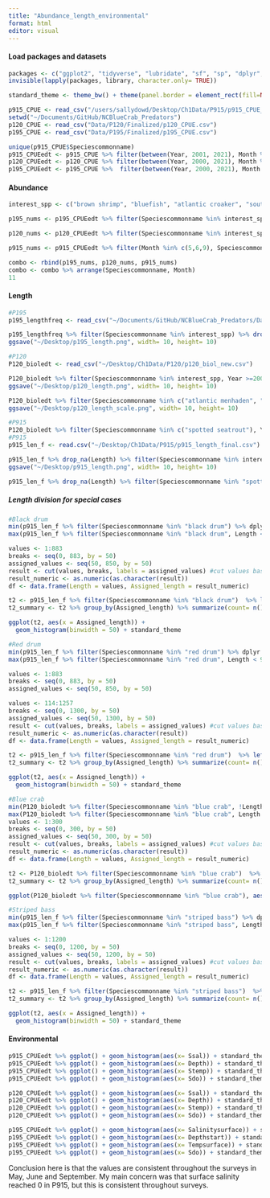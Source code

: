 ```yaml
---
title: "Abundance_length_environmental"
format: html
editor: visual
---
```


#### Load packages and datasets

```r
packages <- c("ggplot2", "tidyverse", "lubridate", "sf", "sp", "dplyr", "rnaturalearth", "readr", "readxl", "spatialEco", "rstatix", "viridis", "BBmisc", "corrplot")
invisible(lapply(packages, library, character.only= TRUE))

standard_theme <- theme_bw() + theme(panel.border = element_rect(fill=NA, colour = "black")) + theme(panel.grid.major = element_blank(), panel.grid.minor = element_blank()) + theme(legend.text.align= 0, legend.title= element_text(size = 12), legend.text = element_text(size= 10), axis.text=element_text(size=10), axis.title=element_text(size=12))

p915_CPUE <- read_csv("/users/sallydowd/Desktop/Ch1Data/P915/p915_CPUE_new.csv")
setwd("~/Documents/GitHub/NCBlueCrab_Predators")
p120_CPUE <- read_csv("Data/P120/Finalized/p120_CPUE.csv")
p195_CPUE <- read_csv("Data/P195/Finalized/p195_CPUE.csv")

unique(p915_CPUE$Speciescommonname)
p915_CPUEedt <- p915_CPUE %>% filter(between(Year, 2001, 2021), Month %in% c(5,6,9))
p120_CPUEedt <- p120_CPUE %>% filter(between(Year, 2000, 2021), Month %in% c(5,6))
p195_CPUEedt <- p195_CPUE %>%  filter(between(Year, 2000, 2021), Month %in% c(6,9))
```

#### Abundance

```r
interest_spp <- c("brown shrimp", "bluefish", "atlantic croaker", "southern flounder", "red drum", "black drum", "blue catfish", "gizzard shad", "american shad", "cownose ray", "blue crab", "atlantic menhaden", "spot", "summer flounder", "shads", "american eel", "adult blue crab", "atlantic brief squid", "atlantic thread herring", "lesser blue crab", "pink shrimp", "silver perch", "southern flounder",  "weakfish", "white shrimp", "cephalopod mullusc", "periwinkles", "alewife", "atlantic silverside", "bonnethead shark", "channel catfish", "hickory shad", "oyster toadfish", "sheepshead", "silver perch", "silversides", "striped mullet", "white mullet", "pinfish", "southern kingfish", "striped bass", "bay anchovy", "striped anchovy")

p195_nums <- p195_CPUEedt %>% filter(Speciescommonname %in% interest_spp, Month %in% c(6,9)) %>% group_by(Speciescommonname, Month) %>% summarise(Sum_colnum= sum(Numbertotal)) %>% mutate(Survey= "P195") 

p120_nums <- p120_CPUEedt %>% filter(Speciescommonname %in% interest_spp, Month %in% c(5,6)) %>% group_by(Speciescommonname, Month) %>% drop_na(Colnum) %>% summarise(Sum_colnum= sum(Colnum)) %>% mutate(Survey= "P120") 

p915_nums <- p915_CPUEedt %>% filter(Month %in% c(5,6,9), Speciescommonname %in% interest_spp) %>% group_by(Speciescommonname, Month) %>% summarise(Sum_colnum= sum(Colnum)) %>% mutate(Survey= "P915")

combo <- rbind(p195_nums, p120_nums, p915_nums)
combo <- combo %>% arrange(Speciescommonname, Month)
11
```

#### Length

```r
#P195
p195_lengthfreq <- read_csv("~/Documents/GitHub/NCBlueCrab_Predators/Data/P195/Finalized/p195_lengthfreq.csv")

p195_lengthfreq %>% filter(Speciescommonname %in% interest_spp) %>% drop_na(Length) %>% group_by(Speciescommonname) %>% ggplot() + geom_histogram(aes(x= Length)) + facet_wrap(~Speciescommonname, scale= "free") + xlab("Length (mm)") + ylab("Count") + standard_theme
ggsave("~/Desktop/p195_length.png", width= 10, height= 10)

#P120
P120_bioledt <- read_csv("~/Desktop/Ch1Data/P120/p120_biol_new.csv")

P120_bioledt %>% filter(Speciescommonname %in% interest_spp, Year >=2001) %>% drop_na(Length) %>% group_by(Speciescommonname) %>% ggplot() + geom_histogram(aes(x= Length)) + facet_wrap(~Speciescommonname, scale= "free") + xlab("Length (in)") + ylab("Count") + standard_theme
ggsave("~/Desktop/p120_length.png", width= 10, height= 10)

P120_bioledt %>% filter(Speciescommonname %in% c("atlantic menhaden", "atlantic croaker", "blue crab", "southern flounder", "spot", "spotted seatrout"), Year >= 2001) %>% drop_na(Length) %>% group_by(Speciescommonname) %>% ggplot() + geom_histogram(aes(x= Length)) + facet_wrap(~Speciescommonname, scale= "free") + xlab("Length (mm)") + ylab("Count") + standard_theme + xlim(0,400)
ggsave("~/Desktop/p120_length_scale.png", width= 10, height= 10)

#P915
P120_bioledt %>% filter(Speciescommonname %in% c("spotted seatrout"), Year >= 2001) %>% drop_na(Length) %>% group_by(Speciescommonname) %>% ggplot() + geom_histogram(aes(x= Length)) + facet_wrap(~Speciescommonname, scale= "free") + xlab("Length (in)") + ylab("Count") + standard_theme + xlim(0,300)
#P915
p915_len_f <- read.csv("~/Desktop/Ch1Data/P915/p915_length_final.csv")

p915_len_f %>% drop_na(Length) %>% filter(Speciescommonname %in% interest_spp, ! Speciescommonname %in% c("cownose ray", "striped bass", "pinfish"), Length < 900) %>% group_by(Speciescommonname) %>% ggplot() + geom_histogram(aes(x= Length)) + facet_wrap(~Speciescommonname, scales= "free") + xlab("Length (mm)") + ylab("Count") + standard_theme + scale_x_continuous(breaks=seq(0, 500, 50))
ggsave("~/Desktop/p915_length.png", width= 10, height= 10)

p915_len_f %>% drop_na(Length) %>% filter(Speciescommonname %in% "spotted seatrout") %>% group_by(Speciescommonname) %>% ggplot() + geom_histogram(aes(x= Length)) + facet_wrap(~Speciescommonname, scales= "free") + xlab("Length (mm)") + ylab("Count") + standard_theme + xlim(0,1000)
```

##### Length division for special cases

```r
#Black drum
min(p915_len_f %>% filter(Speciescommonname %in% "black drum") %>% dplyr::select(Length))
max(p915_len_f %>% filter(Speciescommonname %in% "black drum", Length < 9999) %>% dplyr::select(Length))

values <- 1:883
breaks <- seq(0, 883, by = 50)
assigned_values <- seq(50, 850, by = 50)
result <- cut(values, breaks, labels = assigned_values) #cut values based on cut points (breaks), labels for resulting category, default is (a, b)
result_numeric <- as.numeric(as.character(result))
df <- data.frame(Length = values, Assigned_length = result_numeric)

t2 <- p915_len_f %>% filter(Speciescommonname %in% "black drum")  %>% left_join(df, by= "Length")
t2_summary <- t2 %>% group_by(Assigned_length) %>% summarize(count= n())

ggplot(t2, aes(x = Assigned_length)) +
  geom_histogram(binwidth = 50) + standard_theme

#Red drum
min(p915_len_f %>% filter(Speciescommonname %in% "red drum") %>% dplyr::select(Length))
max(p915_len_f %>% filter(Speciescommonname %in% "red drum", Length < 9999) %>% dplyr::select(Length))

values <- 1:883
breaks <- seq(0, 883, by = 50)
assigned_values <- seq(50, 850, by = 50)

values <- 114:1257
breaks <- seq(0, 1300, by = 50)
assigned_values <- seq(50, 1300, by = 50)
result <- cut(values, breaks, labels = assigned_values) #cut values based on cut points (breaks), labels for resulting category, default is (a, b)
result_numeric <- as.numeric(as.character(result))
df <- data.frame(Length = values, Assigned_length = result_numeric)

t2 <- p915_len_f %>% filter(Speciescommonname %in% "red drum")  %>% left_join(df, by= "Length")
t2_summary <- t2 %>% group_by(Assigned_length) %>% summarize(count= n())

ggplot(t2, aes(x = Assigned_length)) +
  geom_histogram(binwidth = 50) + standard_theme

#Blue crab 
min(P120_bioledt %>% filter(Speciescommonname %in% "blue crab", !Length %in% NA) %>% dplyr::select(Length))
max(P120_bioledt %>% filter(Speciescommonname %in% "blue crab", Length < 9999) %>% dplyr::select(Length))
values <- 1:300
breaks <- seq(0, 300, by = 50)
assigned_values <- seq(50, 300, by = 50)
result <- cut(values, breaks, labels = assigned_values) #cut values based on cut points (breaks), labels for resulting category, default is (a, b)
result_numeric <- as.numeric(as.character(result))
df <- data.frame(Length = values, Assigned_length = result_numeric)

t2 <- P120_bioledt %>% filter(Speciescommonname %in% "blue crab")  %>% left_join(df, by= "Length")
t2_summary <- t2 %>% group_by(Assigned_length) %>% summarize(count= n())

ggplot(P120_bioledt %>% filter(Speciescommonname %in% "blue crab"), aes(x = Length)) + geom_histogram(binwidth = 50) + standard_theme

#Striped bass 
min(p915_len_f %>% filter(Speciescommonname %in% "striped bass") %>% dplyr::select(Length))
max(p915_len_f %>% filter(Speciescommonname %in% "striped bass", Length < 9999) %>% dplyr::select(Length))

values <- 1:1200
breaks <- seq(0, 1200, by = 50)
assigned_values <- seq(50, 1200, by = 50)
result <- cut(values, breaks, labels = assigned_values) #cut values based on cut points (breaks), labels for resulting category, default is (a, b)
result_numeric <- as.numeric(as.character(result))
df <- data.frame(Length = values, Assigned_length = result_numeric)

t2 <- p915_len_f %>% filter(Speciescommonname %in% "striped bass")  %>% left_join(df, by= "Length")
t2_summary <- t2 %>% group_by(Assigned_length) %>% summarize(count= n())

ggplot(t2, aes(x = Assigned_length)) +
  geom_histogram(binwidth = 50) + standard_theme
```

#### Environmental

```r
p915_CPUEedt %>% ggplot() + geom_histogram(aes(x= Ssal)) + standard_theme
p915_CPUEedt %>% ggplot() + geom_histogram(aes(x= Depth)) + standard_theme
p915_CPUEedt %>% ggplot() + geom_histogram(aes(x= Stemp)) + standard_theme
p915_CPUEedt %>% ggplot() + geom_histogram(aes(x= Sdo)) + standard_theme

p120_CPUEedt %>% ggplot() + geom_histogram(aes(x= Ssal)) + standard_theme
p120_CPUEedt %>% ggplot() + geom_histogram(aes(x= Depth)) + standard_theme
p120_CPUEedt %>% ggplot() + geom_histogram(aes(x= Stemp)) + standard_theme
p120_CPUEedt %>% ggplot() + geom_histogram(aes(x= Sdo)) + standard_theme

p195_CPUEedt %>% ggplot() + geom_histogram(aes(x= Salinitysurface)) + standard_theme
p195_CPUEedt %>% ggplot() + geom_histogram(aes(x= Depthstart)) + standard_theme
p195_CPUEedt %>% ggplot() + geom_histogram(aes(x= Tempsurface)) + standard_theme
p195_CPUEedt %>% ggplot() + geom_histogram(aes(x= Sdo)) + standard_theme
```

Conclusion here is that the values are consistent throughout the surveys in May, June and September. My main concern was that surface salinity reached 0 in P915, but this is consistent throughout surveys.
